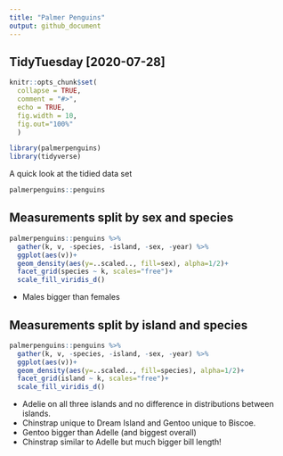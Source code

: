 ```yaml
---
title: "Palmer Penguins"
output: github_document
---
```

## TidyTuesday [2020-07-28]
```r
knitr::opts_chunk$set(
  collapse = TRUE,
  comment = "#>",
  echo = TRUE, 
  fig.width = 10,
  fig.out="100%"
  )
```

```r
library(palmerpenguins)
library(tidyverse)
```

A quick look at the tidied data set
```r
palmerpenguins::penguins
```

## Measurements split by sex and species
```r
palmerpenguins::penguins %>%  
  gather(k, v, -species, -island, -sex, -year) %>% 
  ggplot(aes(v))+
  geom_density(aes(y=..scaled.., fill=sex), alpha=1/2)+
  facet_grid(species ~ k, scales="free")+
  scale_fill_viridis_d()
```

* Males bigger than females


## Measurements split by island and species
```r
palmerpenguins::penguins %>%  
  gather(k, v, -species, -island, -sex, -year) %>% 
  ggplot(aes(v))+
  geom_density(aes(y=..scaled.., fill=species), alpha=1/2)+
  facet_grid(island ~ k, scales="free")+
  scale_fill_viridis_d()
```

* Adelie on all three islands and no difference in distributions between islands. 
* Chinstrap unique to Dream Island and Gentoo unique to Biscoe. 
* Gentoo bigger than Adelle (and biggest overall)
* Chinstrap similar to Adelle but much bigger bill length!
